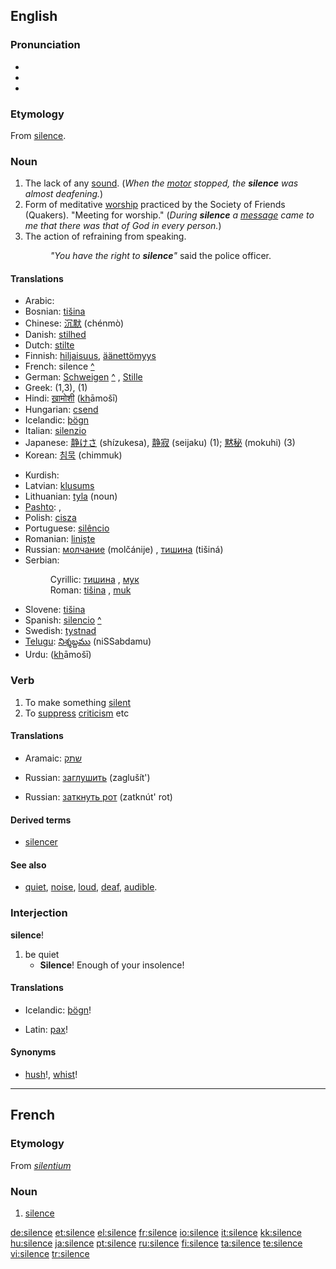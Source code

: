 {{wikipedia|dab=silence}}
==English==

{{rank|regard|married|slowly|702|silence|afterwards|horses|wonder}}

===Pronunciation===
* {{IPA|/saɪləns/}}
* {{SAMPA|/"saIl@ns/}}
*{{audio|en-us-silence.ogg|Audio (US)}}

===Etymology===
From {{OF.}} [[#French|silence]].

===Noun===
{{wikipedia}}
{{en-noun|-|s}}

# The lack of any [[sound]]. (''When the [[motor]] stopped, the '''silence''' was almost deafening.'')
# Form of meditative [[worship]] practiced by the Society of Friends (Quakers). "Meeting for worship." (''During '''silence''' a [[message]] came to me that there was that of God in every person.'')
# The action of refraining from speaking.
#:''"You have the right to '''silence'''"'' said the police officer.

====Translations====
{{top}}
*Arabic: {{ARchar|[[صمت]]}} {{IPAchar|(ʂamt)}}
*Bosnian: [[tišina]] {{f}}
*Chinese: [[沉默]] (chénmò)
*Danish: [[stilhed]]
*Dutch: [[stilte]]
*Finnish: [[hiljaisuus]], [[äänettömyys]]
*French: silence [[:fr:silence|^]] {{f}}
*German: [[Schweigen]] [[:de:Schweigen|^]] {{n}}, [[Stille]] {{f}}
*Greek: {{t|el|σιωπή|f}} (1,3), {{t|el|σιγή|f}} (1)
*Hindi: [[ख़ामोशी]] (<u>kh</u>āmošī) {{f}}
*Hungarian: [[csend]]
*Icelandic: [[þögn]] {{f}}
*Italian: [[silenzio]] {{m}}
*Japanese: [[静けさ]] (shízukesa), [[静寂]] (seijaku) (1); [[黙秘]] (mokuhi) (3)
*Korean: [[침묵]] (chimmuk)
{{mid}}
*Kurdish: {{KUchar|[[بێده‌نگ]]}}
*Latvian: [[klusums]] {{m}}
*Lithuanian: [[tyla]] {{f}} (noun)
*[[Pashto]]: {{PSchar|[[ګنګه روژه]]}}, {{PSchar|[[چوپتيا]]}} {{f}}
*Polish: [[cisza]] {{f}}
*Portuguese: [[silêncio]] {{m}}
*Romanian: [[linişte]] {{f}}
*Russian: [[молчание]] (molčánije) {{n}}, [[тишина]] (tišiná) {{f}}
*Serbian:
*:Cyrillic: [[тишина#Serbian|тишина]] {{f}}, [[мук]] {{m}}
*:Roman: [[tišina#Serbian|tišina]] {{f}}, [[muk]] {{m}}
*Slovene: [[tišina]] {{f}}
*Spanish: [[silencio]] [[:es:silencio|^]] {{m}}
*Swedish: [[tystnad]]
*[[Telugu]]: [[నిశ్శబ్దము]] (niSSabdamu)
*Urdu: {{URchar|[[خاموشی]]}} (<u>kh</u>āmošī) {{f}}
{{bottom}}

===Verb===
{{en-verb|silenc|ing}}

# To make something [[silent]]
# To [[suppress]] [[criticism]] etc

====Translations====
{{trans-top|To make something silent}}
*Aramaic: [[שתק]]
{{trans-mid}}
*Russian: [[заглушить]] (zaglušít')
{{trans-bottom}}

{{trans-top|To suppress criticism}}
{{trans-mid}}
*Russian: [[заткнуть рот]] (zatknút' rot)
{{trans-bottom}}

====Derived terms====
* [[silencer]]

====See also====
*[[quiet]], [[noise]], [[loud]], [[deaf]], [[audible]].

===Interjection===
'''silence'''!
# be quiet
#* '''Silence'''! Enough of your insolence!

====Translations====
{{trans-top|be quiet!}}
*Icelandic: [[þögn]]!
{{trans-mid}}
*Latin: [[pax]]!
{{trans-bottom}}

====Synonyms====
*[[hush]]!, [[whist]]!

----

==French==

===Etymology===
From {{L.}} ''[[silentium]]''

===Noun===
{{fr-noun-reg|m}}

# [[#English|silence]]

[[de:silence]]
[[et:silence]]
[[el:silence]]
[[fr:silence]]
[[io:silence]]
[[it:silence]]
[[kk:silence]]
[[hu:silence]]
[[ja:silence]]
[[pt:silence]]
[[ru:silence]]
[[fi:silence]]
[[ta:silence]]
[[te:silence]]
[[vi:silence]]
[[tr:silence]]